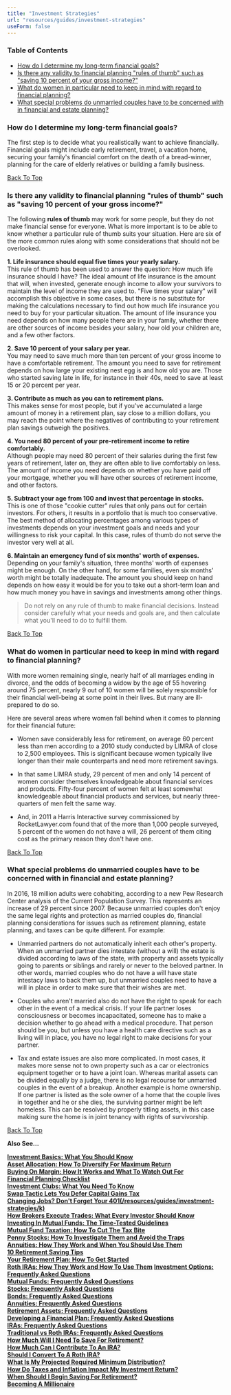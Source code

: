 ```yaml
---
title: "Investment Strategies"
url: "resources/guides/investment-strategies"
useForm: false
---
```



### Table of Contents

*   [How do I determine my long-term financial goals?](#1)
*   [Is there any validity to financial planning "rules of thumb" such as "saving 10 percent of your gross income?"](#2)
*   [What do women in particular need to keep in mind with regard to financial planning?](#3)
*   [What special problems do unmarried couples have to be concerned with in financial and estate planning?](#4)

### How do I determine my long-term financial goals?

The first step is to decide what you realistically want to achieve financially. Financial goals might include early retirement, travel, a vacation home, securing your family's financial comfort on the death of a bread-winner, planning for the care of elderly relatives or building a family business.

[Back To Top](#top)

### Is there any validity to financial planning "rules of thumb" such as "saving 10 percent of your gross income?"

The following **rules of thumb** may work for some people, but they do not make financial sense for everyone. What is more important is to be able to know whether a particular rule of thumb suits your situation. Here are six of the more common rules along with some considerations that should not be overlooked.

**1\. Life insurance should equal five times your yearly salary.**  
This rule of thumb has been used to answer the question: How much life insurance should I have? The ideal amount of life insurance is the amount that will, when invested, generate enough income to allow your survivors to maintain the level of income they are used to. "Five times your salary" will accomplish this objective in some cases, but there is no substitute for making the calculations necessary to find out how much life insurance you need to buy for your particular situation. The amount of life insurance you need depends on how many people there are in your family, whether there are other sources of income besides your salary, how old your children are, and a few other factors.

**2\. Save 10 percent of your salary per year.**  
You may need to save much more than ten percent of your gross income to have a comfortable retirement. The amount you need to save for retirement depends on how large your existing nest egg is and how old you are. Those who started saving late in life, for instance in their 40s, need to save at least 15 or 20 percent per year.

**3\. Contribute as much as you can to retirement plans.**  
This makes sense for most people, but if you've accumulated a large amount of money in a retirement plan, say close to a million dollars, you may reach the point where the negatives of contributing to your retirement plan savings outweigh the positives.

**4\. You need 80 percent of your pre-retirement income to retire comfortably.**  
Although people may need 80 percent of their salaries during the first few years of retirement, later on, they are often able to live comfortably on less. The amount of income you need depends on whether you have paid off your mortgage, whether you will have other sources of retirement income, and other factors.

**5\. Subtract your age from 100 and invest that percentage in stocks.**  
This is one of those "cookie cutter" rules that only pans out for certain investors. For others, it results in a portfolio that is much too conservative. The best method of allocating percentages among various types of investments depends on your investment goals and needs and your willingness to risk your capital. In this case, rules of thumb do not serve the investor very well at all.

**6\. Maintain an emergency fund of six months' worth of expenses.**  
Depending on your family's situation, three months' worth of expenses might be enough. On the other hand, for some families, even six months' worth might be totally inadequate. The amount you should keep on hand depends on how easy it would be for you to take out a short-term loan and how much money you have in savings and investments among other things.

> Do not rely on any rule of thumb to make financial decisions. Instead consider carefully what your needs and goals are, and then calculate what you'll need to do to fulfill them.

[Back To Top](#top)

### What do women in particular need to keep in mind with regard to financial planning?

With more women remaining single, nearly half of all marriages ending in divorce, and the odds of becoming a widow by the age of 55 hovering around 75 percent, nearly 9 out of 10 women will be solely responsible for their financial well-being at some point in their lives. But many are ill-prepared to do so.

Here are several areas where women fall behind when it comes to planning for their financial future:

*   Women save considerably less for retirement, on average 60 percent less than men according to a 2010 study conducted by LIMRA of close to 2,500 employees. This is significant because women typically live longer than their male counterparts and need more retirement savings.
    
*   In that same LIMRA study, 29 percent of men and only 14 percent of women consider themselves knowledgeable about financial services and products. Fifty-four percent of women felt at least somewhat knowledgeable about financial products and services, but nearly three-quarters of men felt the same way.
*   And, in 2011 a Harris Interactive survey commissioned by RocketLawyer.com found that of the more than 1,000 people surveyed, 5 percent of the women do not have a will, 26 percent of them citing cost as the primary reason they don't have one.
    

[Back To Top](#top)

### What special problems do unmarried couples have to be concerned with in financial and estate planning?

In 2016, 18 million adults were cohabiting, according to a new Pew Research Center analysis of the Current Population Survey. This represents an increase of 29 percent since 2007. Because unmarried couples don't enjoy the same legal rights and protection as married couples do, financial planning considerations for issues such as retirement planning, estate planning, and taxes can be quite different. For example:

*   Unmarried partners do not automatically inherit each other's property. When an unmarried partner dies intestate (without a will) the estate is divided according to laws of the state, with property and assets typically going to parents or siblings and rarely or never to the beloved partner. In other words, married couples who do not have a will have state intestacy laws to back them up, but unmarried couples need to have a will in place in order to make sure that their wishes are met.
    
*   Couples who aren't married also do not have the right to speak for each other in the event of a medical crisis. If your life partner loses consciousness or becomes incapacitated, someone has to make a decision whether to go ahead with a medical procedure. That person should be you, but unless you have a health care directive such as a living will in place, you have no legal right to make decisions for your partner.
    
*   Tax and estate issues are also more complicated. In most cases, it makes more sense not to own property such as a car or electronics equipment together or to have a joint loan. Whereas marital assets can be divided equally by a judge, there is no legal recourse for unmarried couples in the event of a breakup. Another example is home ownership. If one partner is listed as the sole owner of a home that the couple lives in together and he or she dies, the surviving partner might be left homeless. This can be resolved by properly titling assets, in this case making sure the home is in joint tenancy with rights of survivorship.
    

[Back To Top](#top)

**Also See...**

[**Investment Basics: What You Should Know**](/resources/guides/investment-strategies/investment-basics-fg)  
[**Asset Allocation: How To Diversify For Maximum Return**](/resources/guides/investment-strategies/asset-allocation-fg)  
[**Buying On Margin: How It Works and What To Watch Out For**](/resources/guides/investment-strategies/buying-margin-fg)  
[**Financial Planning Checklist**](/resources/guides/investment-strategies/financial-planning-checklist-fg)  
[**Investment Clubs: What You Need To Know**](/resources/guides/investment-strategies/investment-clubs-fg)  
[**Swap Tactic Lets You Defer Capital Gains Tax**](/resources/guides/investment-strategies/capital-gain-tax-fg)  
[**Changing Jobs? Don't Forget Your 401(/resources/guides/investment-strategies/k)**](/resources/guides/investment-strategies/changing-job-fg)  
[**How Brokers Execute Trades: What Every Investor Should Know**](/resources/guides/investment-strategies/brokers-trade-fg)  
[**Investing In Mutual Funds: The Time-Tested Guidelines**](/resources/guides/investment-strategies/investing-mutual-funds-fg)  
[**Mutual Fund Taxation: How To Cut The Tax Bite**](/resources/guides/investment-strategies/mutual-fund-taxation-fg)  
[**Penny Stocks: How To Investigate Them and Avoid the Traps**](/resources/guides/investment-strategies/penny-stocks-fg)  
[**Annuities: How They Work and When You Should Use Them**](/resources/guides/investment-strategies/annuities-fg)  
[**10 Retirement Saving Tips**](/resources/guides/investment-strategies/retirement-tips-fg)  
[**Your Retirement Plan: How To Get Started**](/resources/guides/investment-strategies/retirement-plan-fg)  
[**Roth IRAs: How They Work and How To Use Them**](/resources/guides/investment-strategies/rith-iras-fg)
[**Investment Options: Frequently Asked Questions**](/resources/guides/investment-strategies/investment-option-faq)  
[**Mutual Funds: Frequently Asked Questions**](/resources/guides/investment-strategies/mutual-fund-faq)  
[**Stocks: Frequently Asked Questions**](/resources/guides/investment-strategies/stocks-faq)  
[**Bonds: Frequently Asked Questions**](/resources/guides/investment-strategies/bonds-faq)  
[**Annuities: Frequently Asked Questions**](/resources/guides/investment-strategies/annuities-faq)  
[**Retirement Assets: Frequently Asked Questions**](/resources/guides/investment-strategies/retirement-assets-faq)  
[**Developing a Financial Plan: Frequently Asked Questions**](/resources/guides/investment-strategies/developing-financial-plan-faq)  
[**IRAs: Frequently Asked Questions**](/resources/guides/investment-strategies/iras-faq)  
[**Traditional vs Roth IRAs: Frequently Asked Questions**](/resources/guides/investment-strategies/traditional-vs-roth-iras)  
[**How Much Will I Need To Save For Retirement?**]()  
[**How Much Can I Contribute To An IRA?**]()  
[**Should I Convert To A Roth IRA?**]()  
[**What Is My Projected Required Minimum Distribution?**]()  
[**How Do Taxes and Inflation Impact My Investment Return?**]()  
[**When Should I Begin Saving For Retirement?**]()  
[**Becoming A Millionaire**]()
